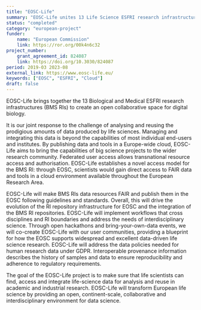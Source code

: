 ```yaml
---
title: "EOSC-Life"
summary: "EOSC-Life unites 13 Life Science ESFRI research infrastructures to develop an open, digital, and collaborative space for biological and medical research. ELIXIR Norway contributes by designing and implementing a secure repository for individual participant data from COVID-19 trials, ensuring accessible and reusable data for the European research community."
status: "completed"
category: "european-project"
funder:
    name: "European Commission"
    link: https://ror.org/00k4n6c32
project_number:
    grant_agreement_id: 824087 
    link: https://doi.org/10.3030/824087
period: 2019-03 2023-08
external_link: https://www.eosc-life.eu/
keywords: ["EOSC", "ESFRI", "Cloud"]
draft: false
---
```


EOSC-Life brings together the 13  Biological and Medical ESFRI research infrastructures (BMS RIs) to create an open collaborative space for digital biology.

It is our joint response to the challenge of analysing and reusing the prodigious amounts of data produced by life sciences. Managing and integrating this data is beyond the capabilities of most individual end-users and institutes. By publishing data and tools in a Europe-wide cloud, EOSC-Life aims to bring the capabilities of big science projects to the wider research community. Federated user access allows transnational resource access and authorisation. EOSC-Life establishes a novel access model for the BMS RI: through EOSC, scientists would gain direct access to FAIR data and tools in a cloud environment available throughout the European Research Area.

EOSC-Life will make BMS RIs data resources FAIR and publish them in the EOSC following guidelines and standards. Overall, this will drive the evolution of the RI repository infrastructure for EOSC and the integration of the BMS RI repositories. EOSC-Life will implement workflows that cross disciplines and RI boundaries and address the needs of interdisciplinary science. Through open hackathons and bring-your-own-data events, we will co-create  EOSC-Life  with our user communities, providing a blueprint for how the EOSC supports widespread and excellent data-driven life science research. EOSC-Life will address the data policies needed for human research data under GDPR. Interoperable provenance information describes the history of samples and data to ensure reproducibility and adherence to regulatory requirements.

The goal of the EOSC-Life project is to make sure that life scientists can find, access and integrate life-science data for analysis and reuse in academic and industrial research. EOSC-Life will transform European life science by providing an open, continent-scale, collaborative and interdisciplinary environment for data science.
